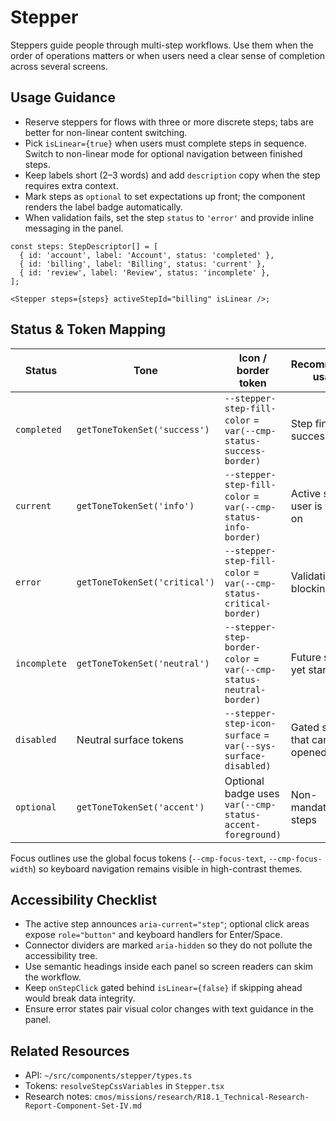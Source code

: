 
<Meta of={StepperStories} title="Components/Progression/Stepper/Guidelines" />

# Stepper

Steppers guide people through multi-step workflows. Use them when the order of operations matters or when users need a clear sense of completion across several screens.

<Canvas of={StepperStories.HorizontalLinear} />

## Usage Guidance

- Reserve steppers for flows with three or more discrete steps; tabs are better for non-linear content switching.  
- Pick `isLinear={true}` when users must complete steps in sequence. Switch to non-linear mode for optional navigation between finished steps.  
- Keep labels short (2–3 words) and add `description` copy when the step requires extra context.  
- Mark steps as `optional` to set expectations up front; the component renders the label badge automatically.  
- When validation fails, set the step `status` to `'error'` and provide inline messaging in the panel.

```tsx
const steps: StepDescriptor[] = [
  { id: 'account', label: 'Account', status: 'completed' },
  { id: 'billing', label: 'Billing', status: 'current' },
  { id: 'review', label: 'Review', status: 'incomplete' },
];

<Stepper steps={steps} activeStepId="billing" isLinear />;
```

## Status & Token Mapping

| Status | Tone | Icon / border token | Recommended usage |
| --- | --- | --- | --- |
| `completed` | `getToneTokenSet('success')` | `--stepper-step-fill-color` = `var(--cmp-status-success-border)` | Step finished successfully |
| `current` | `getToneTokenSet('info')` | `--stepper-step-fill-color` = `var(--cmp-status-info-border)` | Active step user is working on |
| `error` | `getToneTokenSet('critical')` | `--stepper-step-fill-color` = `var(--cmp-status-critical-border)` | Validation or blocking issues |
| `incomplete` | `getToneTokenSet('neutral')` | `--stepper-step-border-color` = `var(--cmp-status-neutral-border)` | Future step not yet started |
| `disabled` | Neutral surface tokens | `--stepper-step-icon-surface` = `var(--sys-surface-disabled)` | Gated steps that cannot be opened |
| `optional` | `getToneTokenSet('accent')` | Optional badge uses `var(--cmp-status-accent-foreground)` | Non-mandatory steps |

Focus outlines use the global focus tokens (`--cmp-focus-text`, `--cmp-focus-width`) so keyboard navigation remains visible in high-contrast themes.

## Accessibility Checklist

- The active step announces `aria-current="step"`; optional click areas expose `role="button"` and keyboard handlers for Enter/Space.  
- Connector dividers are marked `aria-hidden` so they do not pollute the accessibility tree.  
- Use semantic headings inside each panel so screen readers can skim the workflow.  
- Keep `onStepClick` gated behind `isLinear={false}` if skipping ahead would break data integrity.  
- Ensure error states pair visual color changes with text guidance in the panel.

## Related Resources

- API: `~/src/components/stepper/types.ts`  
- Tokens: `resolveStepCssVariables` in `Stepper.tsx`  
- Research notes: `cmos/missions/research/R18.1_Technical-Research-Report-Component-Set-IV.md`
